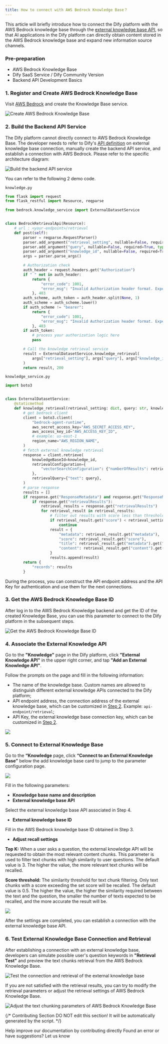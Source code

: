 ```yaml
---
title: How to connect with AWS Bedrock Knowledge Base？
---
```



This article will briefly introduce how to connect the Dify platform with the AWS Bedrock knowledge base through the [external knowledge base API](https://docs.dify.ai/guides/knowledge-base/external-knowledge-api-documentation), so that AI applications in the Dify platform can directly obtain content stored in the AWS Bedrock knowledge base and expand new information source channels.

### Pre-preparation

* AWS Bedrock Knowledge Base
* Dify SaaS Service / Dify Community Version
* Backend API Development Basics

### 1. Register and Create AWS Bedrock Knowledge Base

Visit [AWS Bedrock](https://aws.amazon.com/bedrock/) and create the Knowledge Base service.

![Create AWS Bedrock Knowledge Base](https://assets-docs.dify.ai/dify-enterprise-mintlify/en/learn-more/use-cases/1bf24647a5ffeba4accecd1052011980.png)

### 2. Build the Backend API Service

The Dify platform cannot directly connect to AWS Bedrock Knowledge Base. The developer needs to refer to Dify's [API definition](../../guides/knowledge-base/external-knowledge-api-documentation) on external knowledge base connection, manually create the backend API service, and establish a connection with AWS Bedrock. Please refer to the specific architecture diagram:

![Build the backend API service](https://assets-docs.dify.ai/dify-enterprise-mintlify/en/learn-more/use-cases/c57ce0a77ee668268f53e91497bd5c2b.png)

You can refer to the following 2 demo code.

`knowledge.py`

```python
from flask import request
from flask_restful import Resource, reqparse

from bedrock.knowledge_service import ExternalDatasetService


class BedrockRetrievalApi(Resource):
    # url : <your-endpoint>/retrieval
    def post(self):
        parser = reqparse.RequestParser()
        parser.add_argument("retrieval_setting", nullable=False, required=True, type=dict, location="json")
        parser.add_argument("query", nullable=False, required=True, type=str,)
        parser.add_argument("knowledge_id", nullable=False, required=True, type=str)
        args = parser.parse_args()

        # Authorization check
        auth_header = request.headers.get("Authorization")
        if " " not in auth_header:
            return {
                "error_code": 1001,
                "error_msg": "Invalid Authorization header format. Expected 'Bearer <api-key>' format."
            }, 403
        auth_scheme, auth_token = auth_header.split(None, 1)
        auth_scheme = auth_scheme.lower()
        if auth_scheme != "bearer":
            return {
                "error_code": 1001,
                "error_msg": "Invalid Authorization header format. Expected 'Bearer <api-key>' format."
            }, 403
        if auth_token:
            # process your authorization logic here
            pass

        # Call the knowledge retrieval service
        result = ExternalDatasetService.knowledge_retrieval(
            args["retrieval_setting"], args["query"], args["knowledge_id"]
        )
        return result, 200
```

`knowledge_service.py`

```python
import boto3


class ExternalDatasetService:
    @staticmethod
    def knowledge_retrieval(retrieval_setting: dict, query: str, knowledge_id: str):
        # get bedrock client
        client = boto3.client(
            "bedrock-agent-runtime",
            aws_secret_access_key="AWS_SECRET_ACCESS_KEY",
            aws_access_key_id="AWS_ACCESS_KEY_ID",
            # example: us-east-1
            region_name="AWS_REGION_NAME",
        )
        # fetch external knowledge retrieval
        response = client.retrieve(
            knowledgeBaseId=knowledge_id,
            retrievalConfiguration={
                "vectorSearchConfiguration": {"numberOfResults": retrieval_setting.get("top_k"), "overrideSearchType": "HYBRID"}
            },
            retrievalQuery={"text": query},
        )
        # parse response
        results = []
        if response.get("ResponseMetadata") and response.get("ResponseMetadata").get("HTTPStatusCode") == 200:
            if response.get("retrievalResults"):
                retrieval_results = response.get("retrievalResults")
                for retrieval_result in retrieval_results:
                    # filter out results with score less than threshold
                    if retrieval_result.get("score") < retrieval_setting.get("score_threshold", .0):
                        continue
                    result = {
                        "metadata": retrieval_result.get("metadata"),
                        "score": retrieval_result.get("score"),
                        "title": retrieval_result.get("metadata").get("x-amz-bedrock-kb-source-uri"),
                        "content": retrieval_result.get("content").get("text"),
                    }
                    results.append(result)
        return {
            "records": results
        }
```

During the process, you can construct the API endpoint address and the API Key for authentication and use them for the next connections.

### 3. Get the AWS Bedrock Knowledge Base ID

After log in to the AWS Bedrock Knowledge backend and get the ID of the created Knowledge Base, you can use this parameter to connect to the Dify platform in the subsequent steps.

![Get the AWS Bedrock Knowledge Base ID](https://assets-docs.dify.ai/dify-enterprise-mintlify/en/learn-more/use-cases/03fd7e383daf419765bbfd05c3742923.png)

### 4. Associate the External Knowledge API

Go to the **"Knowledge"** page in the Dify platform, click **"External Knowledge API"** in the upper right corner, and tap **"Add an External Knowledge API"**.

Follow the prompts on the page and fill in the following information:

* The name of the knowledge base. Custom names are allowed to distinguish different external knowledge APIs connected to the Dify platform;
* API endpoint address, the connection address of the external knowledge base, which can be customized in [Step 2](how-to-connect-aws-bedrock.md#id-2.build-the-backend-api-service). Example: `api-endpoint/retrieval`;
* API Key, the external knowledge base connection key, which can be customized in [Step 2](how-to-connect-aws-bedrock.md#id-2.build-the-backend-api-service).

![](https://assets-docs.dify.ai/dify-enterprise-mintlify/en/learn-more/use-cases/4f2ce69f8c59e788beb91303c68db571.png)

### 5. Connect to External Knowledge Base

Go to the **“Knowledge** page, click **“Connect to an External Knowledge Base”** below the add knowledge base card to jump to the parameter configuration page.

![](https://assets-docs.dify.ai/dify-enterprise-mintlify/en/learn-more/use-cases/c3c30c7ed923ee1d7986e92bb35186c6.png)

Fill in the following parameters:

* **Knowledge base name and description**
* **External knowledge base API**

Select the external knowledge base API associated in Step 4.
* **External knowledge base ID**

Fill in the AWS Bedrock knowledge base ID obtained in Step 3.
* **Adjust recall settings**

**Top K:** When a user asks a question, the external knowledge API will be requested to obtain the most relevant content chunks. This parameter is used to filter text chunks with high similarity to user questions. The default value is 3. The higher the value, the more relevant text chunks will be recalled.

**Score threshold:** The similarity threshold for text chunk filtering. Only text chunks with a score exceeding the set score will be recalled. The default value is 0.5. The higher the value, the higher the similarity required between the text and the question, the smaller the number of texts expected to be recalled, and the more accurate the result will be.

![](https://assets-docs.dify.ai/dify-enterprise-mintlify/en/learn-more/use-cases/58c324c08c1c5fc23ab31e04967ae449.png)

After the settings are completed, you can establish a connection with the external knowledge base API.

### 6. Test External Knowledge Base Connection and Retrieval

After establishing a connection with an external knowledge base, developers can simulate possible user's question keywords in **"Retrieval Test"** and preview the text chunks retrieval from the AWS Bedrock Knowledge Base.

![Test the connection and retrieval of the external knowledge base](https://assets-docs.dify.ai/dify-enterprise-mintlify/en/learn-more/use-cases/fbc64f060f9fda83847428439b07c247.png)

If you are not satisfied with the retrieval results, you can try to modify the retrieval parameters or adjust the retrieval settings of AWS Bedrock Knowledge Base.

![Adjust the text chunking parameters of AWS Bedrock Knowledge Base](https://assets-docs.dify.ai/dify-enterprise-mintlify/en/learn-more/use-cases/0984a89e4cf2a1150ec3160da14c656e.png)

{/*
Contributing Section
DO NOT edit this section!
It will be automatically generated by the script.
*/}

<CardGroup cols="2">
    <Card
        title="Edit this page"
        icon="pen-to-square"
        href="https://github.com/langgenius/dify-docs-mintlify/edit/main/en/learn-more/use-cases/how-to-connect-aws-bedrock.mdx"
    >
        Help improve our documentation by contributing directly
    </Card>
    <Card
        title="Report an issue"
        icon="github"
        href="https://github.com/langgenius/dify-docs-mintlify/issues/new?title=Documentation%20Issue%3A%20o-connect-aws-bedr&body=%23%23%20Issue%20Description%0A%3C%21--%20Please%20briefly%20describe%20the%20issue%20you%20found%20--%3E%0A%0A%23%23%20Page%20Link%0Ahttps%3A%2F%2Fgithub.com%2Flanggenius%2Fdify-docs-mintlify%2Fblob%2Fmain%2Fen/learn-more/use-cases%2Fhow-to-connect-aws-bedrock.mdx%0A%0A%23%23%20Suggested%20Changes%0A%3C%21--%20If%20you%20have%20specific%20suggestions%20for%20changes%2C%20please%20describe%20them%20here%20--%3E%0A%0A%3C%21--%20Thank%20you%20for%20helping%20improve%20our%20documentation%21%20--%3E"
    >
        Found an error or have suggestions? Let us know
    </Card>
</CardGroup>
